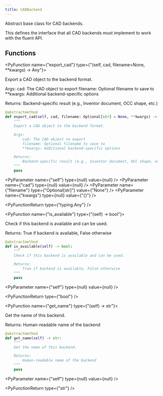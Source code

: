 ```yaml
---
title: CADBackend
---
```


Abstract base class for CAD backends.

This defines the interface that all CAD backends must implement
to work with the fluent API.

## Functions

<PyFunction name={"export_cad"} type={"(self, cad, filename=None, **kwargs) -> Any"}>

Export a CAD object to the backend format.

Args:
    cad: The CAD object to export
    filename: Optional filename to save to
    **kwargs: Additional backend-specific options

Returns:
    Backend-specific result (e.g., Inventor document, OCC shape, etc.)

<PySourceCode >

```python
@abstractmethod
def export_cad(self, cad, filename: Optional[str] = None, **kwargs) -> Any:
    """
    Export a CAD object to the backend format.

    Args:
        cad: The CAD object to export
        filename: Optional filename to save to
        **kwargs: Additional backend-specific options

    Returns:
        Backend-specific result (e.g., Inventor document, OCC shape, etc.)
    """
    pass
```

</PySourceCode>

<div >

<PyParameter name={"self"} type={null} value={null} />
<PyParameter name={"cad"} type={null} value={null} />
<PyParameter name={"filename"} type={"Optional[str]"} value={"None"} />
<PyParameter name={"kwargs"} type={null} value={"{}"} />

</div>

<PyFunctionReturn type={"typing.Any"} />

</PyFunction>

<PyFunction name={"is_available"} type={"(self) -> bool"}>

Check if this backend is available and can be used.

Returns:
    True if backend is available, False otherwise

<PySourceCode >

```python
@abstractmethod
def is_available(self) -> bool:
    """
    Check if this backend is available and can be used.

    Returns:
        True if backend is available, False otherwise
    """
    pass
```

</PySourceCode>

<div >

<PyParameter name={"self"} type={null} value={null} />

</div>

<PyFunctionReturn type={"bool"} />

</PyFunction>

<PyFunction name={"get_name"} type={"(self) -> str"}>

Get the name of this backend.

Returns:
    Human-readable name of the backend

<PySourceCode >

```python
@abstractmethod
def get_name(self) -> str:
    """
    Get the name of this backend.

    Returns:
        Human-readable name of the backend
    """
    pass
```

</PySourceCode>

<div >

<PyParameter name={"self"} type={null} value={null} />

</div>

<PyFunctionReturn type={"str"} />

</PyFunction>
